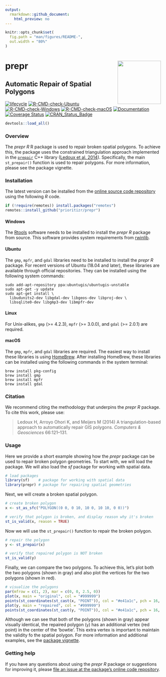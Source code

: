 ```yaml
---
output:
  rmarkdown::github_document:
    html_preview: no
---
```


<!-- README.md is generated from README.Rmd. Please edit that file -->

```r
knitr::opts_chunk$set(
  fig.path = "man/figures/README-",
  out.width = "80%"
)
```

# prepr <img src="man/figures/hex-prepr.png" align="right" width="140px" />

## Automatic Repair of Spatial Polygons

<!-- badges: start -->
[![lifecycle](https://img.shields.io/badge/Lifecycle-stable-brightgreen.svg)](https://lifecycle.r-lib.org/articles/stages.html)
[![R-CMD-check-Ubuntu](https://img.shields.io/github/actions/workflow/status/prioritizr/prepr/R-CMD-check-ubuntu.yaml?branch=master&label=Ubuntu)](https://github.com/prioritizr/prepr/actions)
[![R-CMD-check-Windows](https://img.shields.io/github/actions/workflow/status/prioritizr/prepr/R-CMD-check-windows.yaml?branch=master&label=Windows)](https://github.com/prioritizr/prepr/actions)
[![R-CMD-check-macOS](https://img.shields.io/github/actions/workflow/status/prioritizr/prepr/R-CMD-check-macos.yaml?branch=master&label=macOS)](https://github.com/prioritizr/prepr/actions)
[![Documentation](https://img.shields.io/github/actions/workflow/status/prioritizr/prepr/documentation.yaml?branch=master&label=Documentation)](https://github.com/prioritizr/prepr/actions)
[![Coverage Status](https://img.shields.io/codecov/c/github/prioritizr/prepr?label=Coverage)](https://app.codecov.io/gh/prioritizr/prepr/branch/master)
[![CRAN_Status_Badge](http://www.r-pkg.org/badges/version/prepr)](https://CRAN.R-project.org/package=prepr)
<!-- badges: end -->

```r
devtools::load_all()
```

### Overview

The _prepr R_ R package is used to repair broken spatial polygons. To achieve this, the package uses the constrained triangulation approach implemented in the [`prepair`](https://github.com/tudelft3d/prepair) C++ library ([Ledoux et al. 2014](https://doi.org/10.1016/j.cageo.2014.01.009)). Specifically, the main `st_prepair()` function is used to repair polygons. For more information, please see the package vignette.

### Installation

The latest version can be installed from the [online source code repository](https://github.com/prioritizr/prepr) using the following _R_ code.

```r
if (!require(remotes)) install.packages("remotes")
remotes::install_github("prioritizr/prepr")
```

#### Windows

The [Rtools](https://cran.r-project.org/bin/windows/Rtools/) software needs to be installed to install the _prepr R_ package from source. This software provides system requirements from [rwinlib](https://github.com/rwinlib/).

#### Ubuntu

The `gmp`, `mpfr`, and `gdal` libraries need to be installed to install the _prepr R_ package. For recent versions of Ubuntu (18.04 and later), these libraries are available through official repositories. They can be installed using the following system commands:

```
sudo add-apt-repository ppa:ubuntugis/ubuntugis-unstable
sudo apt-get -y update
sudo apt-get install \
  libudunits2-dev libgdal-dev libgeos-dev libproj-dev \
  libsqlite0-dev libgmp3-dev libmpfr-dev
```

#### Linux

For Unix-alikes, `gmp` (>= 4.2.3), `mpfr` (>= 3.0.0), and `gdal` (>= 2.0.1) are required.

#### macOS

The `gmp`, `mpfr`, and `gdal` libraries are required. The easiest way to install these libraries is using [HomeBrew](https://brew.sh/). After installing HomeBrew, these libraries can be installed using the following commands in the system terminal:

```
brew install pkg-config
brew install gmp
brew install mpfr
brew install gdal
```

### Citation

We recommend citing the methodology that underpins the _prepr R_ package. To cite this work, please use:

> Ledoux H, Arroyo Ohori K, and Meijers M (2014) A triangulation-based approach to automatically repair GIS polygons. *Computers & Geosciences* 66:121--131.

### Usage

Here we provide a short example showing how the _prepr_ package can be used to repair broken polygon geometries. To start with, we will load the package. We will also load the _sf_ package for working with spatial data.

```r
# load packages
library(sf)    # package for working with spatial data
library(prepr) # package for repairing spatial geometries
```

Next, we will create a broken spatial polygon.

```r
# create broken polygon
x <- st_as_sfc("POLYGON((0 0, 0 10, 10 0, 10 10, 0 0))")

# verify that polygon is broken, and display reason why it's broken
st_is_valid(x, reason = TRUE)
```

Now we will use the `st_prepair()` function to repair the broken polygon.

```r
# repair the polygon
y <- st_prepair(x)

# verify that repaired polygon is NOT broken
st_is_valid(y)
```

Finally, we can compare the two polygons. To achieve this, let's plot both the two polygons (shown in gray) and also plot the vertices for the two polygons (shown in red).

```r
# visualize the polygons
par(mfrow = c(1, 2), mar = c(0, 0, 2.5, 0))
plot(x, main = "original", col = "#999999")
points(st_coordinates(st_cast(x, "POINT")), col = "#e41a1c", pch = 16, cex = 2)
plot(y, main = "repaired", col = "#999999")
points(st_coordinates(st_cast(y, "POINT")), col = "#e41a1c", pch = 16, cex = 2)
```

Although we can see that both of the polygons (shown in gray) appear visually identical, the repaired polygon (`y`) has an additional vertex (red point) in the center of the 'bowtie'. This extra vertex is important to maintain the validity fo the spatial polygon. For more information and additional examples, see the [package vignette](https://prioritizr.github.io/prepr/articles/prepr.html).

### Getting help

If you have any questions about using the _prepr R_ package or suggestions for improving it, please [file an issue at the package's online code repository](https://github.com/prioritizr/prepr/issues/new).
